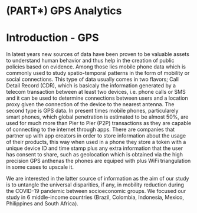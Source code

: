 # (PART\*) GPS Analytics {-}
# Introduction - GPS {#gps}

In latest years new sources of data have been proven to be valuable assets to understand human behavior and thus
help in the creation of public policies based on evidence. Among those lies mobile phone data which is commonly used
to study spatio-temporal patterns in the form of mobility or social connections. This type of data usually comes in two
flavors; Call Detail Record (CDR), which is basicaly the information generated by a telecom transaction between at least two
devices, i.e. phone calls or SMS and it can be used to determine connections between users and a location proxy given the
connection of the device to the nearest antenna. The second type is GPS data. In present times mobile phones, particularely smart phones,
which global penetration is estimated to be almost 50\%, are used for much more than Pier to Pier (P2P) transactions as they
are capable of connecting to the internet through apps. There are companies that partner up with app creators in order to
store information about the usage of their products, this way when used in a phone they store a token with a unique device ID
and time stamp plus any extra information that the user has consent to share, such as geolocation which is obtained via the
high precision GPS anthenas the phones are equiped with plus WiFi triangulation in some cases to upscale it.

We are interested in the latter source of information as the aim of our study is to untangle the universal disparities, if any,
in mobility reduction during the COVID-19 pandemic between socioeconomic groups. We focused our study in 6 middle-income countries (Brazil, Colombia,
Indonesia, Mexico, Philippines and South Africa).